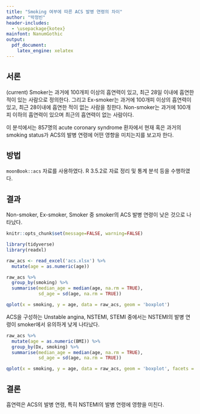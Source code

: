 ```yaml
---
title: "Smoking 여부에 따른 ACS 발병 연령의 차이"
author: "박정빈"
header-includes:
  - \usepackage{kotex}
mainfont: NanumGothic
output:
  pdf_document:
    latex_engine: xelatex
---
```


## 서론

(current) Smoker는 과거에 100개피 이상의 흡연력이 있고, 최근 28일 이내에 흡연한 적이 있는 사람으로 정의한다. 그리고 Ex-smoker는 과거에 100개피 이상의 흡연력이 있고, 최근 28이내에 흡연한 적이 없는 사람을 칭한다. Non-smoker는 과거에 100개피 이하의 흡연력이 있으며 최근의 흡연력이 없는 사람이다.

이 분석에서는 857명의 acute coronary syndrome 환자에서 현재 혹은 과거의 smoking status가 ACS의 발병 연령에 어떤 영향을 미치는지를 보고자 한다.

## 방법

`moonBook::acs` 자료를 사용하였다. R 3.5.2로 자료 정리 및 통계 분석 등을 수행하였다. 

## 결과

Non-smoker, Ex-smoker, Smoker 중 smoker의 ACS 발병 연령이 낮은 것으로 나타났다.

```r
knitr::opts_chunk$set(message=FALSE, warning=FALSE)
```

```r
library(tidyverse)
library(readxl)

raw_acs <- read_excel('acs.xlsx') %>% 
  mutate(age = as.numeric(age))

raw_acs %>% 
  group_by(smoking) %>% 
  summarise(median_age = median(age, na.rm = TRUE),
            sd_age = sd(age, na.rm = TRUE))
```

```r
qplot(x = smoking, y = age, data = raw_acs, geom = 'boxplot')
```

ACS을 구성하는 Unstable angina, NSTEMI, STEMI 중에서는 NSTEMI의 발병 연령이 smoker에서 유의하게 낮게 나타났다.  

```r
raw_acs %>% 
  mutate(age = as.numeric(BMI)) %>% 
  group_by(Dx, smoking) %>% 
  summarise(median_age = median(age, na.rm = TRUE),
            sd_age = sd(age, na.rm = TRUE))
```

```r
qplot(x = smoking, y = age, data = raw_acs, geom = 'boxplot', facets = . ~ Dx)
```

## 결론

흡연력은 ACS의 발병 연령, 특히 NSTEMI의 발병 연령에 영향을 미친다.
